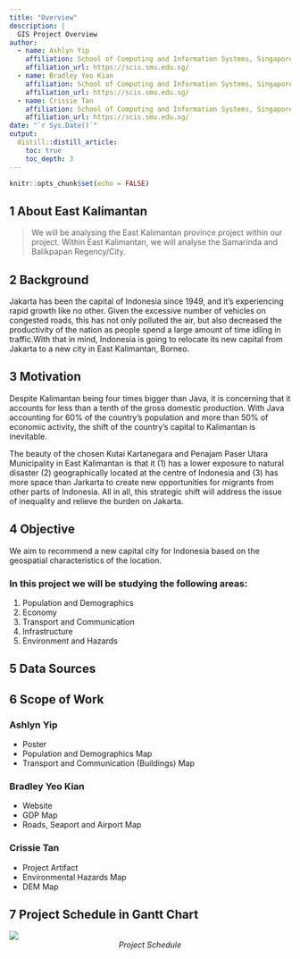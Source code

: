 ```yaml
---
title: "Overview"
description: |
  GIS Project Overview
author:
  - name: Ashlyn Yip 
    affiliation: School of Computing and Information Systems, Singapore Management University
    affiliation_url: https://scis.smu.edu.sg/
  - name: Bradley Yeo Kian 
    affiliation: School of Computing and Information Systems, Singapore Management University
    affiliation_url: https://scis.smu.edu.sg/
  - name: Crissie Tan 
    affiliation: School of Computing and Information Systems, Singapore Management University
    affiliation_url: https://scis.smu.edu.sg/
date: "`r Sys.Date()`"
output: 
  distill::distill_article:
    toc: true
    toc_depth: 3
---
```


```r
knitr::opts_chunk$set(echo = FALSE)
```

## 1 About East Kalimantan
> We will be analysing the East Kalimantan province project within our project. Within East Kalimantan, we will analyse the Samarinda and Balikpapan Regency/City.


## 2 Background

Jakarta has been the capital of Indonesia since 1949, and it's experiencing rapid growth like no other. Given the excessive number of vehicles on congested roads, this has not only polluted the air, but also decreased the productivity of the nation as people spend a large amount of time idling in traffic.With that in mind, Indonesia is going to relocate its new capital from Jakarta to a new city in East Kalimantan, Borneo. 

## 3 Motivation 
Despite Kalimantan being four times bigger than Java, it is concerning that it accounts for less than a tenth of the gross domestic production. With Java accounting for 60% of the country’s population and more than 50% of economic activity, the shift of the country’s capital to Kalimantan is inevitable. 

The beauty of the chosen Kutai Kartanegara and Penajam Paser Utara Municipality in East Kalimantan is that it (1) has a lower exposure to natural disaster (2) geographically located at the centre of Indonesia and (3) has more space than Jarkarta to create new opportunities for migrants from other parts of Indonesia. All in all, this strategic shift will address the issue of inequality and relieve the burden on Jakarta. 

## 4 Objective
We aim to recommend a new capital city for Indonesia based on the geospatial characteristics of the location.

### In this project we will be studying the following areas: 
1. Population and Demographics  
2. Economy
3. Transport and Communication
4. Infrastructure
5. Environment and Hazards

## 5 Data Sources

## 6 Scope of Work
### Ashlyn Yip
- Poster
- Population and Demographics Map
- Transport and Communication (Buildings) Map

### Bradley Yeo Kian
- Website
- GDP Map
- Roads, Seaport and Airport Map

### Crissie Tan 
- Project Artifact
- Environmental Hazards Map
- DEM Map

## 7 Project Schedule in Gantt Chart
![](img/gantt_chart.png)
<center>
  *Project Schedule*
</center>


